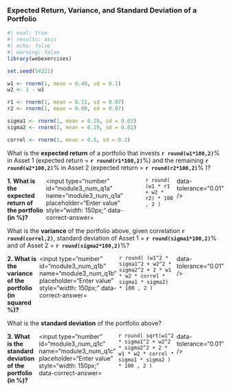 ### Expected Return, Variance, and Standard Deviation of a Portfolio

```r
#| eval: true
#| results: asis
#| echo: false
#| warning: false
library(webexercises)

set.seed(54321)

w1 <- rnorm(1, mean = 0.40, sd = 0.1)
w2 <- 1 - w1

r1 <- rnorm(1, mean = 0.11, sd = 0.07)
r2 <- rnorm(1, mean = 0.09, sd = 0.07)

sigma1 <- rnorm(1, mean = 0.29, sd = 0.03)
sigma2 <- rnorm(1, mean = 0.19, sd = 0.02)

correl <- rnorm(1, mean = 0.5, sd = 0.2)
```

What is the **expected return** of a portfolio that invests **`r round(w1*100,2)`**% in Asset&nbsp;1 (expected return = **`r round(r1*100,2)`**%) and the remaining **`r round(w2*100,2)`**% in Asset&nbsp;2 (expected return = **`r round(r2*100,2)`**%   )?

::: {.question-block}

<form onsubmit="event.preventDefault();" style="display: flex; flex-direction: row; gap: 6px;">
  <label for="module3_num_q1a"><strong>1. What is the expected return of the portfolio (in %)?</strong></label>
  <!-- Only two decimal places in the answer -->
  <input type="number" id="module3_num_q1a" name="module3_num_q1a" placeholder="Enter value" style="width: 150px;"
         data-correct-answer=`r round( (w1 * r1 + w2 * r2) * 100 , 2 )` data-tolerance="0.01" />
</form>

<div id="feedback-module3_num_q1a" class="feedback" data-status="" style="display:none;">
✅ Expected return = w₁×r₁ + w₂×r₂ = **`r round((w1 * r1 + w2 * r2) * 100, 2)`**%.
</div>

:::

What is the **variance** of the portfolio above, given correlation **`r round(correl,2)`**, standard deviation of Asset&nbsp;1 = **`r round(sigma1*100,2)`**% and of Asset&nbsp;2 = **`r round(sigma2*100,2)`**%?

::: {.question-block}

<form onsubmit="event.preventDefault();" style="display: flex; flex-direction: row; gap: 6px;">
  <label for="module3_num_q1b"><strong>2. What is the variance of the portfolio (in squared %)?</strong></label>
  <!-- Only two decimal places in the answer -->
  <input type="number" id="module3_num_q1b" name="module3_num_q1b" placeholder="Enter value" style="width: 150px;"
         data-correct-answer=`r round( (w1^2 * sigma1^2 + w2^2 * sigma2^2 + 2 * w1 * w2 * correl * sigma1 * sigma2) * 100 , 2 )` data-tolerance="0.01" />
</form>

<div id="feedback-module3_num_q1b" class="feedback" data-status="" style="display:none;">
✅ Variance = w₁²σ₁² + w₂²σ₂² + 2w₁w₂ρσ₁σ₂ = **`r round((w1^2 * sigma1^2 + w2^2 * sigma2^2 + 2 * w1 * w2 * correl * sigma1 * sigma2) * 100, 2)`**.
</div>

:::

What is the **standard deviation** of the portfolio above?

::: {.question-block}

<form onsubmit="event.preventDefault();" style="display: flex; flex-direction: row; gap: 6px;">
  <label for="module3_num_q1c"><strong>3. What is the standard deviation of the portfolio (in %)?</strong></label>
  <!-- Only two decimal places in the answer -->
  <input type="number" id="module3_num_q1c" name="module3_num_q1c" placeholder="Enter value" style="width: 150px;"
         data-correct-answer=`r round( sqrt(w1^2 * sigma1^2 + w2^2 * sigma2^2 + 2 * w1 * w2 * correl * sigma1 * sigma2 ) * 100 , 2 )` data-tolerance="0.01" />
</form>

<div id="feedback-module3_num_q1c" class="feedback" data-status="" style="display:none;">
✅ Standard deviation = √(variance) = **`r round(sqrt(w1^2 * sigma1^2 + w2^2 * sigma2^2 + 2*w1*w2*correl*sigma1*sigma2) * 100, 2)`**%.
</div>

:::

